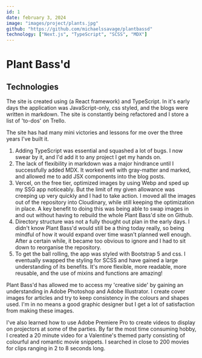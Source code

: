 ---
id: 1
date: february 3, 2024
image: "images/project/plants.jpg"
github: "https://github.com/michaelssavage/plantbassd"
technology: ["Next.js", "TypeScript", "SCSS", "MDX"]
---


# Plant Bass'd

## Technologies

The site is created using <BlogLink link="https://nextjs.org/" text="Next.js" external /> (a React framework) and TypeScript. In it's early days the application was JavaScript-only, css styled, and the blogs were written in markdown. The site is constantly being refactored and I store a list of 'to-dos' on Trello.

<Picture src={plantbassd} alt="plant bass'd icon" />

The site has had many mini victories and lessons for me over the three years I've built it.

1. Adding TypeScript was essential and squashed a lot of bugs. I now swear by it, and I'd add it to any project I get my hands on.
2. The lack of flexibility in markdown was a major hindrance until I successfully added MDX. It worked well with gray-matter and marked, and allowed me to add JSX components into the blog posts.
3. Vercel, on the free tier, optimized images by using Webp and sped up my SSG app noticeably. But the limit of my given allowance was creeping up very quickly and I had to take action. I moved all the images out of the repository into Cloudinary, while still keeping the optimization in place. A key benefit to doing this was being able to swap images in and out without having to rebuild the whole Plant Bass'd site on Github.
4. Directory structure was not a fully thought out plan in the early days. I didn't know Plant Bass'd would still be a thing today really, so being mindful of how it would expand over time wasn't planned well enough. After a certain while, it became too obvious to ignore and I had to sit down to reorganise the repository.
5. To get the ball rolling, the app was styled with Bootstrap 5 and css. I eventually swapped the styling for SCSS and have gained a large understanding of its benefits. It's more flexible, more readable, more reusable, and the use of mixins and functions are amazing!

Plant Bass'd has allowed me to access my 'creative side' by gaining an understanding in Adobe Photoshop and Adobe Illustrator. I create cover images for articles and try to keep consistency in the colours and shapes used. I'm in no means a good graphic designer but I get a lot of satisfaction from making these images.

I've also learned how to use Adobe Premiere Pro to create videos to display on projectors at some of the parties. By far the most time consuming hobby, I created a 20 minute video for a Valentine's themed party consisting of colourful and romantic movie snippets. I searched in close to 200 movies for clips ranging in 2 to 8 seconds long.

<BlogLink link="/blog/what-is-plant-bassd" text="What is Plant Bass'd?" />

<br />
